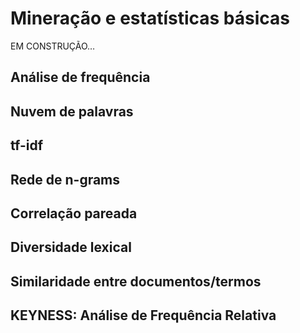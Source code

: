 # Mineração e estatísticas básicas {#stat}

EM CONSTRUÇÃO...

## Análise de frequência

## Nuvem de palavras

## tf-idf

## Rede de n-grams

## Correlação pareada

## Diversidade lexical

## Similaridade entre documentos/termos

## KEYNESS: Análise de Frequência Relativa